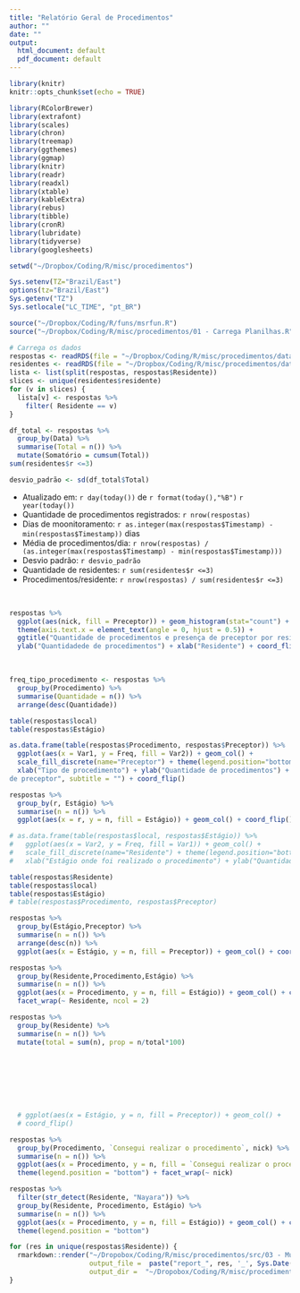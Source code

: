 ```yaml
---
title: "Relatório Geral de Procedimentos"
author: ""
date: ""
output:
  html_document: default
  pdf_document: default
---
```

```r
library(knitr)
knitr::opts_chunk$set(echo = TRUE)
```

```r


library(RColorBrewer)
library(extrafont)
library(scales)
library(chron)
library(treemap)
library(ggthemes)
library(ggmap)
library(knitr)
library(readr)
library(readxl)
library(xtable)
library(kableExtra)
library(rebus)
library(tibble)
library(cronR)
library(lubridate)
library(tidyverse)
library(googlesheets)

setwd("~/Dropbox/Coding/R/misc/procedimentos")

Sys.setenv(TZ="Brazil/East")
options(tz="Brazil/East")
Sys.getenv("TZ")
Sys.setlocale("LC_TIME", "pt_BR")
```

```r
source("~/Dropbox/Coding/R/funs/msrfun.R")
source("~/Dropbox/Coding/R/misc/procedimentos/01 - Carrega Planilhas.R")

# Carrega os dados
respostas <- readRDS(file = "~/Dropbox/Coding/R/misc/procedimentos/data/respostas.rds")
residentes <- readRDS(file = "~/Dropbox/Coding/R/misc/procedimentos/data/residentes.rds")
lista <- list(split(respostas, respostas$Residente))
slices <- unique(residentes$residente)
for (v in slices) {
  lista[v] <- respostas %>%
    filter( Residente == v)
}

```



```r
df_total <- respostas %>%
  group_by(Data) %>% 
  summarise(Total = n()) %>% 
  mutate(Somatório = cumsum(Total))
sum(residentes$r <=3)

desvio_padrão <- sd(df_total$Total)
```



* Atualizado em: `r day(today())` de `r format(today(),"%B")` `r year(today())`
* Quantidade de procedimentos registrados: `r nrow(respostas)`
* Dias de moonitoramento: `r as.integer(max(respostas$Timestamp) - min(respostas$Timestamp))` dias
* Média de procedimentos/dia: `r nrow(respostas) / (as.integer(max(respostas$Timestamp) - min(respostas$Timestamp)))`
* Desvio padrão: `r desvio_padrão`
* Quantidade de residentes: `r sum(residentes$r <=3)`
* Procedimentos/residente: `r nrow(respostas) / sum(residentes$r <=3)`

<br>

```r
respostas %>%
  ggplot(aes(nick, fill = Preceptor)) + geom_histogram(stat="count") +
  theme(axis.text.x = element_text(angle = 0, hjust = 0.5)) + 
  ggtitle("Quantidade de procedimentos e presença de preceptor por residente.") +
  ylab("Quantidadede de procedimentos") + xlab("Residente") + coord_flip() + theme(legend.position = "bottom")

```
<br>

```r
freq_tipo_procedimento <- respostas %>% 
  group_by(Procedimento) %>% 
  summarise(Quantidade = n()) %>% 
  arrange(desc(Quantidade))

table(respostas$local)
table(respostas$Estágio)
```




```r
as.data.frame(table(respostas$Procedimento, respostas$Preceptor)) %>% 
  ggplot(aes(x = Var1, y = Freq, fill = Var2)) + geom_col() +
  scale_fill_discrete(name="Preceptor") + theme(legend.position="bottom") + 
  xlab("Tipo de procedimento") + ylab("Quantidade de procedimentos") + ggtitle("Quantidade de procedimentos realizados sob supervisão
de preceptor", subtitle = "") + coord_flip()

```
```r
respostas %>% 
  group_by(r, Estágio) %>% 
  summarise(n = n()) %>% 
  ggplot(aes(x = r, y = n, fill = Estágio)) + geom_col() + coord_flip()

```



```r

# as.data.frame(table(respostas$local, respostas$Estágio)) %>% 
#   ggplot(aes(x = Var2, y = Freq, fill = Var1)) + geom_col() +
#   scale_fill_discrete(name="Residente") + theme(legend.position="bottom") + 
#   xlab("Estágio onde foi realizado o procedimento") + ylab("Quantidade de Procedimentos") + ggtitle("Quantidade de procedimentos por estágio e por origem do residente", subtitle = "") + coord_flip()
```




```r
table(respostas$Residente)
table(respostas$local)
table(respostas$Estágio)
# table(respostas$Procedimento, respostas$Preceptor)

respostas %>% 
  group_by(Estágio,Preceptor) %>% 
  summarise(n = n()) %>% 
  arrange(desc(n)) %>% 
  ggplot(aes(x = Estágio, y = n, fill = Preceptor)) + geom_col() + coord_flip()
```


```r
respostas %>% 
  group_by(Residente,Procedimento,Estágio) %>% 
  summarise(n = n()) %>% 
  ggplot(aes(x = Procedimento, y = n, fill = Estágio)) + geom_col() + coord_flip() + 
  facet_wrap(~ Residente, ncol = 2) 

```


```r

respostas %>%
  group_by(Residente) %>% 
  summarise(n = n()) %>%
  mutate(total = sum(n), prop = n/total*100)




  
  
  
  
  # ggplot(aes(x = Estágio, y = n, fill = Preceptor)) + geom_col() + 
  # coord_flip()
```

```r
respostas %>% 
  group_by(Procedimento, `Consegui realizar o procedimento`, nick) %>% 
  summarise(n = n()) %>% 
  ggplot(aes(x = Procedimento, y = n, fill = `Consegui realizar o procedimento`)) + geom_col() + coord_flip() +
  theme(legend.position = "bottom") + facet_wrap(~ nick)
```



```r

respostas %>% 
  filter(str_detect(Residente, "Nayara")) %>% 
  group_by(Residente, Procedimento, Estágio) %>% 
  summarise(n = n()) %>% 
  ggplot(aes(x = Procedimento, y = n, fill = Estágio)) + geom_col() + coord_flip() +
  theme(legend.position = "bottom")


```


```r
for (res in unique(respostas$Residente)) {
  rmarkdown::render("~/Dropobox/Coding/R/misc/procedimentos/src/03 - Multiplos reports.Rmd",
                    output_file =  paste("report_", res, '_', Sys.Date(), ".html", sep=''),
                    output_dir =  "~/Dropobox/Coding/R/misc/procedimentos/out")
}

```

